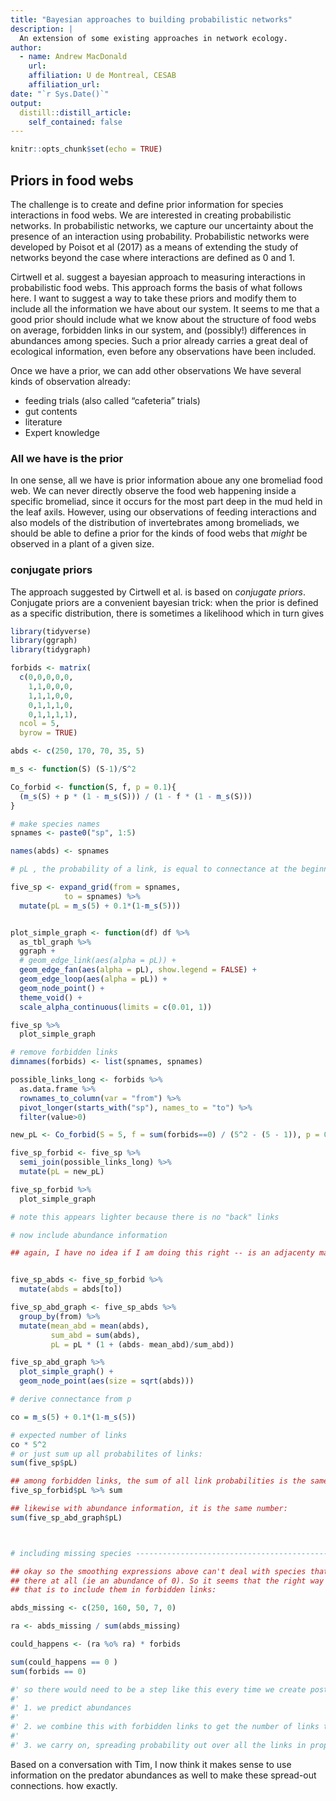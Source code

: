 ```yaml
---
title: "Bayesian approaches to building probabilistic networks"
description: |
  An extension of some existing approaches in network ecology.
author:
  - name: Andrew MacDonald 
    url: 
    affiliation: U de Montreal, CESAB
    affiliation_url: 
date: "`r Sys.Date()`"
output:
  distill::distill_article:
    self_contained: false
---
```


```r
knitr::opts_chunk$set(echo = TRUE)
```


## Priors in food webs

The challenge is to create and define prior information for species interactions in food webs.
We are interested in creating probabilistic networks.
In probabilistic networks, we capture our uncertainty about the presence of an interaction using probability. 
Probabilistic networks were developed by Poisot et al (2017) as a means of extending the study of networks beyond the case where interactions 
are defined as 0 and 1.

Cirtwell et al. suggest a bayesian approach to measuring interactions in probabilistic food webs. 
This approach forms the basis of what follows here. 
I want to suggest a way to take these priors and modify them to include all the information we have about our system.
It seems to me that a good prior should include what we know about the structure of food webs on average, forbidden links in our system, and (possibly!) differences in abundances among species. 
Such a prior already carries a great deal of ecological information, even before any observations have been included.

Once we have a prior, we can add other observations
We have several kinds of observation already:

* feeding trials (also called "cafeteria" trials)
* gut contents
* literature
* Expert knowledge

### All we have is the prior

In one sense, all we have is prior information aboue any one bromeliad food web. 
We can never directly observe the food web happening inside a specific bromeliad, since it occurs for the most part deep in the mud held in the leaf axils. 
However, using our observations of feeding interactions and also models of the distribution of invertebrates among bromeliads, we should be able to define a prior for the kinds of food webs that _might_ be observed in a plant of a given size. 

### conjugate priors

The approach suggested by Cirtwell et al. is based on *conjugate priors*. 
Conjugate priors are a convenient bayesian trick: when the prior is defined as a specific distribution, there is sometimes a likelihood which in turn gives 





```r
library(tidyverse)
library(ggraph)
library(tidygraph)
```



```r


forbids <- matrix(
  c(0,0,0,0,0,
    1,1,0,0,0,
    1,1,1,0,0,
    0,1,1,1,0,
    0,1,1,1,1),
  ncol = 5,
  byrow = TRUE)

abds <- c(250, 170, 70, 35, 5)

m_s <- function(S) (S-1)/S^2

Co_forbid <- function(S, f, p = 0.1){
  (m_s(S) + p * (1 - m_s(S))) / (1 - f * (1 - m_s(S)))
}

# make species names
spnames <- paste0("sp", 1:5)

names(abds) <- spnames

# pL , the probability of a link, is equal to connectance at the beginning:

five_sp <- expand_grid(from = spnames,
            to = spnames) %>% 
  mutate(pL = m_s(5) + 0.1*(1-m_s(5)))


plot_simple_graph <- function(df) df %>% 
  as_tbl_graph %>% 
  ggraph +
  # geom_edge_link(aes(alpha = pL)) +
  geom_edge_fan(aes(alpha = pL), show.legend = FALSE) + 
  geom_edge_loop(aes(alpha = pL)) + 
  geom_node_point() + 
  theme_void() + 
  scale_alpha_continuous(limits = c(0.01, 1))

five_sp %>% 
  plot_simple_graph

# remove forbidden links
dimnames(forbids) <- list(spnames, spnames)

possible_links_long <- forbids %>% 
  as.data.frame %>% 
  rownames_to_column(var = "from") %>% 
  pivot_longer(starts_with("sp"), names_to = "to") %>% 
  filter(value>0)

new_pL <- Co_forbid(S = 5, f = sum(forbids==0) / (5^2 - (5 - 1)), p = 0.1)

five_sp_forbid <- five_sp %>% 
  semi_join(possible_links_long) %>% 
  mutate(pL = new_pL)

five_sp_forbid %>% 
  plot_simple_graph

# note this appears lighter because there is no "back" links

# now include abundance information

## again, I have no idea if I am doing this right -- is an adjacenty matrix _from_ predators _to_ prey


five_sp_abds <- five_sp_forbid %>% 
  mutate(abds = abds[to])

five_sp_abd_graph <- five_sp_abds %>% 
  group_by(from) %>% 
  mutate(mean_abd = mean(abds),
         sum_abd = sum(abds),
         pL = pL * (1 + (abds- mean_abd)/sum_abd))

five_sp_abd_graph %>% 
  plot_simple_graph() + 
  geom_node_point(aes(size = sqrt(abds)))

# derive connectance from p

co = m_s(5) + 0.1*(1-m_s(5))

# expected number of links
co * 5^2
# or just sum up all probabilites of links:
sum(five_sp$pL)

## among forbidden links, the sum of all link probabilities is the same number:
five_sp_forbid$pL %>% sum

## likewise with abundance information, it is the same number: 
sum(five_sp_abd_graph$pL)



# including missing species -----------------------------------------------

## okay so the smoothing expressions above can't deal with species that are not
## there at all (ie an abundance of 0). So it seems that the right way to do
## that is to include them in forbidden links:

abds_missing <- c(250, 160, 50, 7, 0)

ra <- abds_missing / sum(abds_missing)

could_happens <- (ra %o% ra) * forbids

sum(could_happens == 0 )
sum(forbids == 0)

#' so there would need to be a step like this every time we create posterior predictions for the community, based on their abudncaesc. 
#' 
#' 1. we predict abundances
#' 
#' 2. we combine this with forbidden links to get the number of links that *could* happen
#' 
#' 3. we carry on, spreading probability out over all the links in proportion to their abundances (or not).
```

Based on a conversation with Tim, I now think it makes sense to use information on the predator abundances as well to make these spread-out connections. how exactly. 


